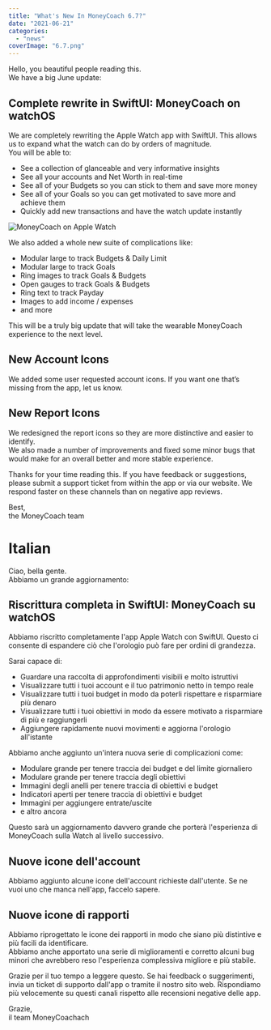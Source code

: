 ```yaml
---
title: "What's New In MoneyCoach 6.7?"
date: "2021-06-21"
categories: 
  - "news"
coverImage: "6.7.png"
---
```


Hello, you beautiful people reading this.   
We have a big June update:

## Complete rewrite in SwiftUI: MoneyCoach on watchOS

We are completely rewriting the Apple Watch app with SwiftUI. This allows us to expand what the watch can do by orders of magnitude.  
You will be able to:

- See a collection of glanceable and very informative insights 
- See all your accounts and Net Worth in real-time
- See all of your Budgets so you can stick to them and save more money
- See all of your Goals so you can get motivated to save more and achieve them
- Quickly add new transactions and have the watch update instantly

![MoneyCoach on Apple Watch](/images/blog-images/Screenshot-2021-06-15-at-15.02.58-1024x410.png)

We also added a whole new suite of complications like:

- Modular large to track Budgets & Daily Limit
- Modular large to track Goals
- Ring images to track Goals & Budgets
- Open gauges to track Goals & Budgets
- Ring text to track Payday
- Images to add income / expenses
- and more

This will be a truly big update that will take the wearable MoneyCoach experience to the next level. 

## New Account Icons

We added some user requested account icons. If you want one that’s missing from the app, let us know.

## New Report Icons

We redesigned the report icons so they are more distinctive and easier to identify.  
We also made a number of improvements and fixed some minor bugs that would make for an overall better and more stable experience.

Thanks for your time reading this. If you have feedback or suggestions, please submit a support ticket from within the app or via our website. We respond faster on these channels than on negative app reviews.

Best,  
the MoneyCoach team

# Italian

Ciao, bella gente.  
Abbiamo un grande aggiornamento:

## Riscrittura completa in SwiftUI: MoneyCoach su watchOS

Abbiamo riscritto completamente l'app Apple Watch con SwiftUI. Questo ci consente di espandere ciò che l'orologio può fare per ordini di grandezza.

Sarai capace di:

- Guardare una raccolta di approfondimenti visibili e molto istruttivi
- Visualizzare tutti i tuoi account e il tuo patrimonio netto in tempo reale
- Visualizzare tutti i tuoi budget in modo da poterli rispettare e risparmiare più denaro
- Visualizzare tutti i tuoi obiettivi in ​​modo da essere motivato a risparmiare di più e raggiungerli
- Aggiungere rapidamente nuovi movimenti e aggiorna l'orologio all'istante

Abbiamo anche aggiunto un'intera nuova serie di complicazioni come:

- Modulare grande per tenere traccia dei budget e del limite giornaliero
- Modulare grande per tenere traccia degli obiettivi
- Immagini degli anelli per tenere traccia di obiettivi e budget
- Indicatori aperti per tenere traccia di obiettivi e budget
- Immagini per aggiungere entrate/uscite
- e altro ancora

Questo sarà un aggiornamento davvero grande che porterà l'esperienza di MoneyCoach sulla Watch al livello successivo.

## Nuove icone dell'account

Abbiamo aggiunto alcune icone dell'account richieste dall'utente. Se ne vuoi uno che manca nell'app, faccelo sapere.

## Nuove icone di rapporti

Abbiamo riprogettato le icone dei rapporti in modo che siano più distintive e più facili da identificare.  
Abbiamo anche apportato una serie di miglioramenti e corretto alcuni bug minori che avrebbero reso l'esperienza complessiva migliore e più stabile.

Grazie per il tuo tempo a leggere questo. Se hai feedback o suggerimenti, invia un ticket di supporto dall'app o tramite il nostro sito web. Rispondiamo più velocemente su questi canali rispetto alle recensioni negative delle app.

Grazie,  
il team MoneyCoachach
